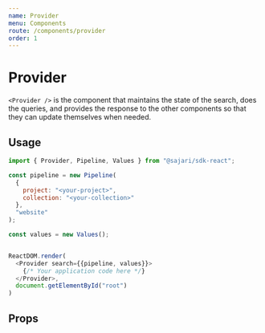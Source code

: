 ```yaml
---
name: Provider
menu: Components
route: /components/provider
order: 1
---
```


# Provider
`<Provider />` is the component that maintains the state of the search,
does the queries, and provides the response to the other components so
that they can update themselves when needed.

## Usage

```javascript
import { Provider, Pipeline, Values } from "@sajari/sdk-react";

const pipeline = new Pipeline(
  {
    project: "<your-project>",
    collection: "<your-collection>"
  },
  "website"
);

const values = new Values();


ReactDOM.render(
  <Provider search={{pipeline, values}}>
    {/* Your application code here */}
  </Provider>,
  document.getElementById("root")
)
```

## Props
<PropsTable of={Provider} />
